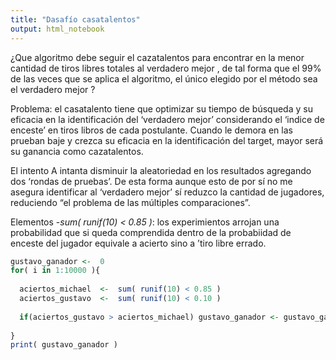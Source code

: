 ```yaml
---
title: "Dasafío casatalentos"
output: html_notebook
---
```




¿Que algoritmo debe seguir el cazatalentos para encontrar en la menor cantidad de tiros libres
totales al verdadero mejor , de tal forma que el 99% de las veces que se aplica el algoritmo, el
único elegido por el método sea el verdadero mejor ?

Problema: el casatalento tiene que optimizar su tiempo de búsqueda y su eficacia en la identificación del 'verdadero mejor' considerando el 'indice de enceste' en tiros libros de cada postulante. Cuando le demora en las prueban baje y crezca su eficacia en la identificación del target, mayor será su ganancia como cazatalentos.

El intento A intanta disminuir la aleatoriedad en los resultados agregando dos 'rondas de pruebas'. De esta forma aunque esto de por sí no me asegura identificar al 'verdadero mejor' sí reduzco la cantidad de jugadores, reduciendo "el problema de las múltiples comparaciones".

Elementos
-*sum( runif(10) < 0.85 )*: los experimientos arrojan una probabilidad que si queda comprendida dentro de la probabiidad de enceste del jugador equivale a acierto sino a 'tiro libre errado.    

```r
gustavo_ganador <-  0
for( i in 1:10000 ){
  
  aciertos_michael  <-  sum( runif(10) < 0.85 )
  aciertos_gustavo  <-  sum( runif(10) < 0.10 )
  
  if(aciertos_gustavo > aciertos_michael) gustavo_ganador <- gustavo_ganador + i
  
}
print( gustavo_ganador )

```


